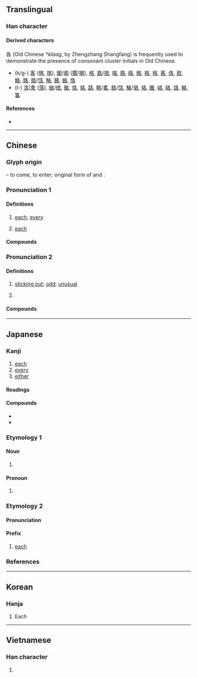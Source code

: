 {{also|名}}
{{character info/new}}
==Translingual==

===Han character===
{{Han char|rn=30|rad=口|as=03|sn=6|four=27604|canj=HER|ids=⿱夂口}}

====Derived characters====
各 (Old Chinese *''klaag'', by Zhengzhang Shangfang) is frequently used to demonstrate the presence of consonant cluster initials in Old Chinese.
* (k/g-) [[客]] ([[愘]], [[揢]]), [[閣]]/[[阁]] ([[擱]]/[[搁]]), [[格]], [[鉻]]/[[铬]], [[咯]], [[胳]], [[硌]], [[骼]], [[袼]], [[挌]], [[茖]], [[佫]], [[敋]], [[鮥]], [[臵]], [[餎]]/[[饹]], [[觡]], [[鵅]], [[蛒]], [[恪]]
* (l-) [[洛]]|[[洜]] ([[落]]), [[絡]]/[[络]], [[酪]], [[烙]], [[珞]], [[路]], [[略]]/[[畧]], [[餎]]/[[饹]], [[駱]]/[[骆]], [[珞]], [[雒]], [[峈]], [[硌]], [[詻]], [[鮥]], [[笿]]

====References====
* {{Han ref|kx=0174.180|dkj=03281|dj=0387.110|hdz=10583.010|uh=5404|ud=21508|bh=A655|bd=42581}}

----

==Chinese==
{{zh-forms}}

===Glyph origin===
{{Han etyl}}
{{Han compound|夂|口|ls=ic|t1=sole of foot}} – to come, to enter; original form of {{och-l|𢓜}} and {{och-l|格}}.

===Pronunciation 1===
{{zh-pron
|m=gè
|m-s=
|c=gok3
|c-t=
|g=
|h=pfs=kok;gd=gog5
|j=
|mb=gŏ̤ 
|md=
|mn=koh/kok
|mn_note=koh - vernacular; kok - literary
|mn-t=gag4
|w=4koq
|x=
|mc=y
|oc=y
|ma=y
|cat=det,adv
}}

====Definitions====
{{zh-hanzi}}

# [[each]]; [[every]] {{gloss|determiner}}
#: {{zh-syn|每}}
#: {{zh-x|各種各樣|all sorts}}
#: {{zh-x|各位|everyone present; you all; everybody}}
# [[each]] {{gloss|adverb}}
#: {{zh-x|各-盡-其-責|each fulfils his/her responsibilities}}

====Compounds====
{{zh-der|人各有志|人持各見|分財各居|加爾各答|各不相犯|各不相謀|各不相讓|各不相關|各不相顧|各人|各位|各個|各個擊破|各別|各剌剌|各半|各司其事|各各|各國|各執一詞|各執己見|各執所見|各奔前程|各奔東西|各展其長|各式|各式各樣|各得其宜|各得其所|各從其志|各憑本事|各懷一心|各懷異心|各懷鬼胎|各抒己見|各抱一角|各持己見|各支支|各有千秋|各有各的|各有所長|各樣|各為其主|各琅琅|各界|各界人士|各異其趣|各白世人|各盡其用|各盡所能|各相|各省|各眾|各種|各自|各自東西|各自為戰|各自為政|各自獨立|各自進行|各色|各處|各行其志|各行其是|各行各業|各衣另飯|各說各話|各路|各門另戶|各闢蹊徑|各霸一方|各項|各類|各顯神通|同居各爨|同床各夢|天各一方|急并各邦|波多黎各|泰系各族|物各有主|骨肉各方|各方}}

===Pronunciation 2===
{{zh-pron
|m=gě
|cat=adj
}}

====Definitions====
{{zh-hanzi}}

# {{lb|zh|dialectal|pejorative}} [[sticking out]]; [[odd]]; [[unusual]]
# {{zh-used in|自各兒}}

====Compounds====
{{zh-der|自各兒}}

{{zh-cat|Beginning}}

----

==Japanese==

===Kanji===
{{ja-kanji|grade=4|rs=口03}}

# [[each]]
# [[every]]
# [[either]]

====Readings====
{{ja-readings
|goon=かく
|kanon=かく
|kun=おの.おの-
}}

====Compounds====
* {{ja-r|各停|かくてい}}
* {{ja-r|各駅停車|かくえき ていしゃ}}

===Etymology 1===

====Noun====
{{ja-noun|おの.おの}}

# {{alternative form of|各々|lang=ja}}

====Pronoun====
{{ja-pos|pronoun|おの.おの}}

# {{alternative form of|各々|lang=ja}}

===Etymology 2===

====Pronunciation====
{{ja-pron|かく|acc=1|acc_ref=SMK2,NHK}}

====Prefix====
{{ja-pos|prefix|かく}}

# [[each]]

===References===
<references/>

----

==Korean==

===Hanja===
{{ko-hanja|hangeul=각|rv=gak|mr=kak|eumhun=각각}}

# Each

----

==Vietnamese==

===Han character===
{{vi-hantu|[[các]], [[cắc]], [[gạc]], [[gật]], [[gác]]|rs=口03}}

# {{defn|lang=vi|sort=口03}}